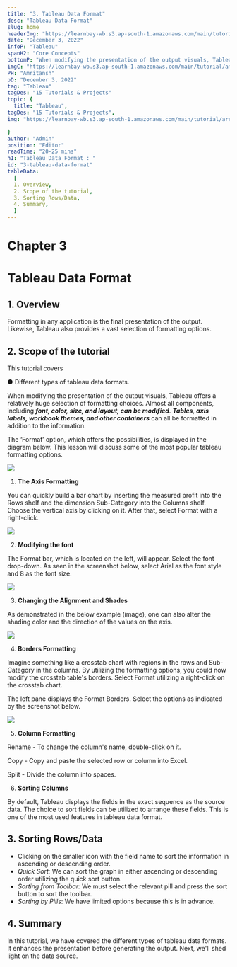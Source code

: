 ```yaml
---
title: "3. Tableau Data Format"
desc: "Tableau Data Format"
slug: home
headerImg: "https://learnbay-wb.s3.ap-south-1.amazonaws.com/main/tutorial/python.png"
date: "December 3, 2022"
infoP: "Tableau"
spanH2: "Core Concepts"
bottomP: "When modifying the presentation of the output visuals, Tableau offers a relatively huge selection of formatting choices. Almost all components, including font, color, size, and layout, can be modified."
imgC: "https://learnbay-wb.s3.ap-south-1.amazonaws.com/main/tutorial/amritansh.png"
PH: "Amritansh"
pD: "December 3, 2022"
tag: "Tableau"
tagDes: "15 Tutorials & Projects"
topic: {
  title: "Tableau",
tagDes: "15 Tutorials & Projects",
img: "https://learnbay-wb.s3.ap-south-1.amazonaws.com/main/tutorial/arrow.png"

}
author: "Admin"
position: "Editor"
readTime: "20-25 mins"
h1: "Tableau Data Format : "
id: "3-tableau-data-format"
tableData:
  [
  1. Overview, 
  2. Scope of the tutorial,  
  3. Sorting Rows/Data,  
  4. Summary,  
  ]
---
```



# Chapter 3


# Tableau Data Format

 


## 1. Overview

Formatting in any application is the final presentation of the output. Likewise, Tableau also provides a vast selection of formatting options.


## 2. Scope of the tutorial

This tutorial covers


●  Different types of tableau data formats.

 

When modifying the presentation of the output visuals, Tableau offers a relatively huge selection of formatting choices. Almost all components, including **_font, color, size, and layout, can be modified_**. **_Tables, axis labels, workbook themes, and other containers_** can all be formatted in addition to the information.

 

The ‘Format’ option, which offers the possibilities, is displayed in the diagram below. This lesson will discuss some of the most popular tableau formatting options.


 <img src="https://learnbay-wb.s3.ap-south-1.amazonaws.com/main/tutorial/tableau/TF+-+1.PNG"></img>




1. **The Axis Formatting**

You can quickly build a bar chart by inserting the measured profit into the Rows shelf and the dimension Sub-Category into the Columns shelf. Choose the vertical axis by clicking on it. After that, select Format with a right-click.


 <img src="https://learnbay-wb.s3.ap-south-1.amazonaws.com/main/tutorial/tableau/TF+-+2.PNG"></img>




2. **Modifying the font**

The Format bar, which is located on the left, will appear. Select the font drop-down. As seen in the screenshot below, select Arial as the font style and 8 as the font size.


 <img src="https://learnbay-wb.s3.ap-south-1.amazonaws.com/main/tutorial/tableau/TF+-+3.PNG"></img>




3. **Changing the Alignment and Shades**

As demonstrated in the below example (image), one can also alter the shading color and the direction of the values on the axis.


 <img src="https://learnbay-wb.s3.ap-south-1.amazonaws.com/main/tutorial/tableau/TF+-+4.PNG"></img>




4. **Borders Formatting**

Imagine something like a crosstab chart with regions in the rows and Sub-Category in the columns. By utilizing the formatting options, you could now modify the crosstab table's borders. Select Format utilizing a right-click on the crosstab chart.

The left pane displays the Format Borders. Select the options as indicated by the screenshot below.


 <img src="https://learnbay-wb.s3.ap-south-1.amazonaws.com/main/tutorial/tableau/TF+-+5.PNG"></img>




5. **Column Formatting**

Rename - To change the column's name, double-click on it.

Copy - Copy and paste the selected row or column into Excel.

Split - Divide the column into spaces.



6. **Sorting Columns**

By default, Tableau displays the fields in the exact sequence as the source data. The choice to sort fields can be utilized to arrange these fields. This is one of the most used features in tableau data format. 


## 3. Sorting Rows/Data



* Clicking on the smaller icon with the field name to sort the information in ascending or descending order.
* _Quick Sort:_ We can sort the graph in either ascending or descending order utilizing the quick sort button.
* _Sorting from Toolbar:_ We must select the relevant pill and press the sort button to sort the toolbar.
* _Sorting by Pills_: We have limited options because this is in advance.

 


## 4. Summary

In this tutorial, we have covered the different types of tableau data formats. It enhances the presentation before generating the output. Next, we'll shed light on the data source.
